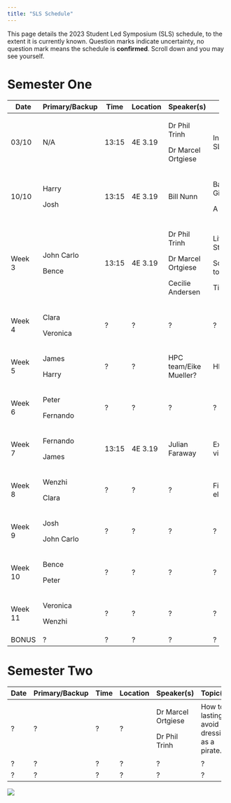 ```yaml
---
title: "SLS Schedule"
---
```


This page details the 2023 Student Led Symposium (SLS) schedule, to the extent it is currently known. Question marks indicate uncertainty, no question mark means the schedule is **confirmed**. Scroll down and you may see yourself.

# Semester One

+---------+----------------+---------+----------+------------------------+--------------------------------+
| Date    | Primary/Backup | Time    | Location | Speaker(s)             | Topic(s)                       |
+=========+================+=========+==========+========================+================================+
| 03/10   | N/A            | 13:15   | 4E 3.19  | Dr Phil Trinh          | Introduction to SLS.           |
|         |                |         |          |                        |                                |
|         |                |         |          | Dr Marcel Ortgiese     |                                |
+---------+----------------+---------+----------+------------------------+--------------------------------+
| 10/10   | Harry          | 13:15   | 4E 3.19  | Bill Nunn              | Basic Git and GitHub.          |
|         |                |         |          |                        |                                |
|         | Josh           |         |          |                        | A website.                     |
+---------+----------------+---------+----------+------------------------+--------------------------------+
| Week 3  | John Carlo     | 13:15   | 4E 3.19  | Dr Phil Trinh          | Life as a PhD Student.         |
|         |                |         |          |                        |                                |
|         | Bence          |         |          | Dr Marcel Ortgiese     | Software/Literature tools.     |
|         |                |         |          |                        |                                |
|         |                |         |          | Cecilie Andersen       | Time Management.               |
+---------+----------------+---------+----------+------------------------+--------------------------------+
| Week 4  | Clara          | ?       | ?        | ?                      | ?                              |
|         |                |         |          |                        |                                |
|         | Veronica       |         |          |                        |                                |
+---------+----------------+---------+----------+------------------------+--------------------------------+
| Week 5  | James          | ?       | ?        | HPC team/Eike Mueller? | HPC?                           |
|         |                |         |          |                        |                                |
|         | Harry          |         |          |                        |                                |
+---------+----------------+---------+----------+------------------------+--------------------------------+
| Week 6  | Peter          | ?       | ?        | ?                      | ?                              |
|         |                |         |          |                        |                                |
|         | Fernando       |         |          |                        |                                |
+---------+----------------+---------+----------+------------------------+--------------------------------+
| Week 7  | Fernando       | 13:15   | 4E 3.19  | Julian Faraway         | Exploratory data visualisation |
|         |                |         |          |                        |                                |
|         | James          |         |          |                        |                                |
+---------+----------------+---------+----------+------------------------+--------------------------------+
| Week 8  | Wenzhi         | ?       | ?        | ?                      | Firedrake and finite elements  |
|         |                |         |          |                        |                                |
|         | Clara          |         |          |                        |                                |
+---------+----------------+---------+----------+------------------------+--------------------------------+
| Week 9  | Josh           | ?       | ?        | ?                      | ?                              |
|         |                |         |          |                        |                                |
|         | John Carlo     |         |          |                        |                                |
+---------+----------------+---------+----------+------------------------+--------------------------------+
| Week 10 | Bence          | ?       | ?        | ?                      | ?                              |
|         |                |         |          |                        |                                |
|         | Peter          |         |          |                        |                                |
+---------+----------------+---------+----------+------------------------+--------------------------------+
| Week 11 | Veronica       | ?       | ?        | ?                      | ?                              |
|         |                |         |          |                        |                                |
|         | Wenzhi         |         |          |                        |                                |
+---------+----------------+---------+----------+------------------------+--------------------------------+
| BONUS   | ?              | ?       | ?        | ?                      | ?                              |
+---------+----------------+---------+----------+------------------------+--------------------------------+

# Semester Two

+--------+----------------+--------+----------+--------------------+----------------------------------------------+
| Date   | Primary/Backup | Time   | Location | Speaker(s)         | Topic(s)                                     |
+========+================+========+==========+====================+==============================================+
| ?      | ?              | ?      | ?        | Dr Marcel Ortgiese | How to lastingly avoid dressing as a pirate. |
|        |                |        |          |                    |                                              |
|        |                |        |          | Dr Phil Trinh      |                                              |
+--------+----------------+--------+----------+--------------------+----------------------------------------------+
| ?      | ?              | ?      | ?        | ?                  | ?                                            |
+--------+----------------+--------+----------+--------------------+----------------------------------------------+
| ?      | ?              | ?      | ?        | ?                  | ?                                            |
+--------+----------------+--------+----------+--------------------+----------------------------------------------+

![](cohort11.jpg)
